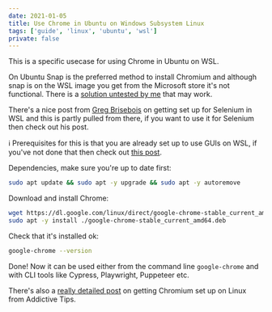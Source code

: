 ```yaml
---
date: 2021-01-05
title: Use Chrome in Ubuntu on Windows Subsystem Linux
tags: ['guide', 'linux', 'ubuntu', 'wsl']
private: false
---
```


This is a specific usecase for using Chrome in Ubuntu on WSL.

On Ubuntu Snap is the preferred method to install Chromium and
although snap is on the WSL image you get from the Microsoft store
it's not functional. There is a [solution untested by me] that may
work.

There's a nice post from [Greg Brisebois] on getting set up for
Selenium in WSL and this is partly pulled from there, if you want to
use it for Selenium then check out his post.

ℹ Prerequisites for this is that you are already set up to use GUIs on
WSL, if you've not done that then check out [this post].

Dependencies, make sure you're up to date first:

```bash
sudo apt update && sudo apt -y upgrade && sudo apt -y autoremove
```

Download and install Chrome:

```bash
wget https://dl.google.com/linux/direct/google-chrome-stable_current_amd64.deb
sudo apt -y install ./google-chrome-stable_current_amd64.deb
```

Check that it's installed ok:

```bash
google-chrome --version
```

Done! Now it can be used either from the command line `google-chrome`
and with CLI tools like Cypress, Playwright, Puppeteer etc.

There's also a [really detailed post] on getting Chromium set up on
Linux from Addictive Tips.

<!-- Links -->

[this post]: https://gergatron.com/2020/12/09/gui-with-wsl/
[solution untested by me]:
  https://github.com/microsoft/WSL/issues/2374#issuecomment-699110721
[greg brisebois]:
  https://www.gregbrisebois.com/posts/chromedriver-in-wsl2/
[really detailed post]:
  https://www.addictivetips.com/ubuntu-linux-tips/install-chromium-on-linux/
